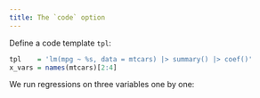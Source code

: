 ```yaml
---
title: The `code` option
---
```


Define a code template `tpl`:

```r
tpl    = 'lm(mpg ~ %s, data = mtcars) |> summary() |> coef()'
x_vars = names(mtcars)[2:4]
```

We run regressions on three variables one by one:

<!-- ... -->

```r
```
